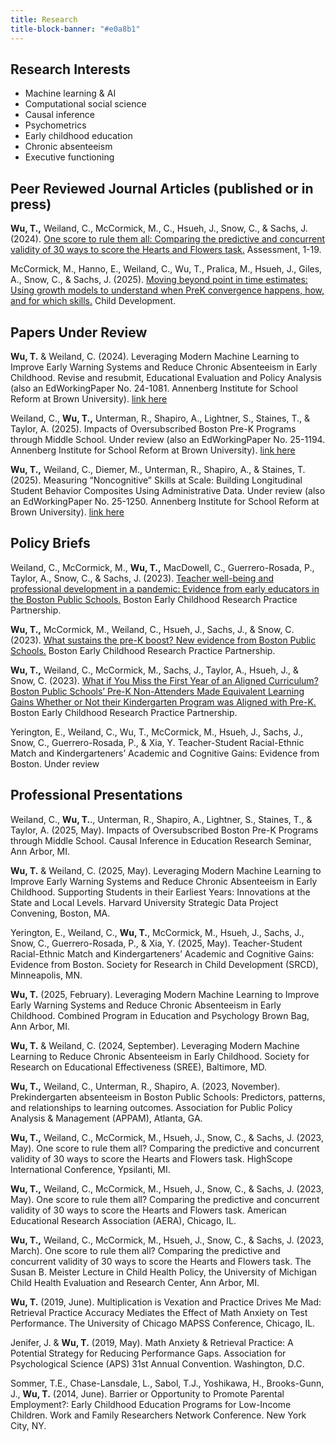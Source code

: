 ```yaml
---
title: Research
title-block-banner: "#e0a8b1"
---
```


## Research Interests

-   Machine learning & AI
-   Computational social science
-   Causal inference
-   Psychometrics
-   Early childhood education
-   Chronic absenteeism
-   Executive functioning

## Peer Reviewed Journal Articles (published or in press)

**Wu, T.,** Weiland, C., McCormick, M., C., Hsueh, J., Snow, C., & Sachs, J. (2024). [One score to rule them all: Comparing the predictive and concurrent validity of 30 ways to score the Hearts and Flowers task.](https://journals.sagepub.com/doi/full/10.1177/10731911241229566) Assessment, 1-19.

McCormick, M., Hanno, E., Weiland, C., Wu, T., Pralica, M., Hsueh, J., Giles, A., Snow, C., & Sachs, J. (2025). [Moving beyond point in time estimates: Using growth models to understand when PreK convergence happens, how, and for which skills.](https://srcd.onlinelibrary.wiley.com/doi/full/10.1111/cdev.14240?af=R) Child Development. 

## Papers Under Review

**Wu, T.** & Weiland, C. (2024). Leveraging Modern Machine Learning to Improve Early Warning Systems and Reduce Chronic Absenteeism in Early Childhood. Revise and resubmit, Educational Evaluation and Policy Analysis (also an EdWorkingPaper No. 24-1081. Annenberg Institute for School Reform at Brown University). [link here](https://edworkingpapers.com/ai24-1081)

Weiland, C., **Wu, T.,** Unterman, R., Shapiro, A., Lightner, S., Staines, T., & Taylor, A. (2025). Impacts of Oversubscribed Boston Pre-K Programs through Middle School. Under review (also an EdWorkingPaper No. 25-1194. Annenberg Institute for School Reform at Brown University). [link here](https://edworkingpapers.com/ai25-1194)

**Wu, T.,** Weiland, C., Diemer, M., Unterman, R., Shapiro, A., & Staines, T. (2025). Measuring “Noncognitive” Skills at Scale: Building Longitudinal Student Behavior Composites Using Administrative Data. Under review (also an EdWorkingPaper No. 25-1250. Annenberg Institute for School Reform at Brown University). [link here](https://edworkingpapers.com/ai25-1250)

## Policy Briefs

Weiland, C., McCormick, M., **Wu, T.,** MacDowell, C., Guerrero-Rosada, P., Taylor, A., Snow, C., & Sachs, J. (2023). [Teacher well-being and professional development in a pandemic: Evidence from early educators in the Boston Public Schools.](https://edpolicy.umich.edu/research/boston-rpp-briefs/professional-development-time-covid-19-evidence-and-insights-early) Boston Early Childhood Research Practice Partnership.

**Wu, T.,** McCormick, M., Weiland, C., Hsueh, J., Sachs, J., & Snow, C. (2023). [What sustains the pre-K boost? New evidence from Boston Public Schools.](https://edpolicy.umich.edu/research/boston-rpp-briefs/what-sustains-pre-k-boost-new-evidence-boston-public-schools) Boston Early Childhood Research Practice Partnership.

**Wu, T.,** Weiland, C., McCormick, M., Sachs, J., Taylor, A., Hsueh, J., & Snow, C. (2023). [What if You Miss the First Year of an Aligned Curriculum? Boston Public Schools’ Pre-K Non-Attenders Made Equivalent Learning Gains Whether or Not their Kindergarten Program was Aligned with Pre-K.](https://edpolicy.umich.edu/research/boston-rpp-briefs/what-if-you-miss-first-year-aligned-curriculum) Boston Early Childhood Research Practice Partnership.

Yerington, E., Weiland, C., Wu, T., McCormick, M., Hsueh, J., Sachs, J., Snow, C., Guerrero-Rosada, P., & Xia, Y. Teacher-Student Racial-Ethnic Match and Kindergarteners’ Academic and Cognitive Gains: Evidence from Boston. Under review

## Professional Presentations

Weiland, C., **Wu, T.**., Unterman, R., Shapiro, A., Lightner, S., Staines, T., & Taylor, A. (2025, May). Impacts of Oversubscribed Boston Pre-K Programs through Middle School. Causal Inference in Education Research Seminar, Ann Arbor, MI.

**Wu, T.** & Weiland, C. (2025, May). Leveraging Modern Machine Learning to Improve Early Warning Systems and Reduce Chronic Absenteeism in Early Childhood. Supporting Students in their Earliest Years: Innovations at the State and Local Levels. Harvard University Strategic Data Project Convening, Boston, MA.

Yerington, E., Weiland, C., **Wu, T.**, McCormick, M., Hsueh, J., Sachs, J., Snow, C., Guerrero-Rosada, P., & Xia, Y. (2025, May). Teacher-Student Racial-Ethnic Match and Kindergarteners’ Academic and Cognitive Gains: Evidence from Boston. Society for Research in Child Development (SRCD), Minneapolis, MN.

**Wu, T.** (2025, February). Leveraging Modern Machine Learning to Improve Early Warning Systems and Reduce Chronic Absenteeism in Early Childhood. Combined Program in Education and Psychology Brown Bag, Ann Arbor, MI.

**Wu, T.** & Weiland, C. (2024, September). Leveraging Modern Machine Learning to Reduce Chronic Absenteeism in Early Childhood. Society for Research on Educational Effectiveness (SREE), Baltimore, MD.

**Wu, T.,** Weiland, C., Unterman, R., Shapiro, A. (2023, November). Prekindergarten absenteeism in Boston Public Schools: Predictors, patterns, and relationships to learning outcomes. Association for Public Policy Analysis & Management (APPAM), Atlanta, GA.

**Wu, T.,** Weiland, C., McCormick, M., Hsueh, J., Snow, C., & Sachs, J. (2023, May). One score to rule them all? Comparing the predictive and concurrent validity of 30 ways to score the Hearts and Flowers task. HighScope International Conference, Ypsilanti, MI.

**Wu, T.,** Weiland, C., McCormick, M., Hsueh, J., Snow, C., & Sachs, J. (2023, May). One score to rule them all? Comparing the predictive and concurrent validity of 30 ways to score the Hearts and Flowers task. American Educational Research Association (AERA), Chicago, IL.

**Wu, T.,** Weiland, C., McCormick, M., Hsueh, J., Snow, C., & Sachs, J. (2023, March). One score to rule them all? Comparing the predictive and concurrent validity of 30 ways to score the Hearts and Flowers task. The Susan B. Meister Lecture in Child Health Policy, the University of Michigan Child Health Evaluation and Research Center, Ann Arbor, MI.

**Wu, T.** (2019, June). Multiplication is Vexation and Practice Drives Me Mad: Retrieval Practice Accuracy Mediates the Effect of Math Anxiety on Test Performance. The University of Chicago MAPSS Conference, Chicago, IL.

Jenifer, J. & **Wu, T.** (2019, May). Math Anxiety & Retrieval Practice: A Potential Strategy for Reducing Performance Gaps. Association for Psychological Science (APS) 31st Annual Convention. Washington, D.C.

Sommer, T.E., Chase-Lansdale, L., Sabol, T.J., Yoshikawa, H., Brooks-Gunn, J., **Wu, T.** (2014, June). Barrier or Opportunity to Promote Parental Employment?: Early Childhood Education Programs for Low-Income Children. Work and Family Researchers Network Conference. New York City, NY.
